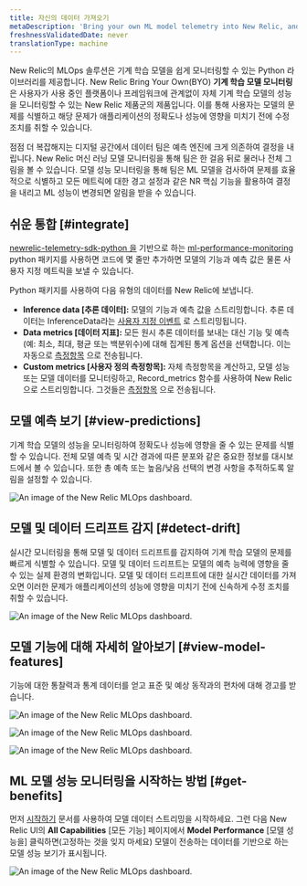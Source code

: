 ```yaml
---
title: 자신의 데이터 가져오기
metaDescription: 'Bring your own ML model telemetry into New Relic, and start getting value from your ML model data in just a few minutes'
freshnessValidatedDate: never
translationType: machine
---
```








New Relic의 MLOps 솔루션은 기계 학습 모델을 쉽게 모니터링할 수 있는 Python 라이브러리를 제공합니다. New Relic Bring Your Own(BYO) **기계 학습 모델 모니터링** 은 사용자가 사용 중인 플랫폼이나 프레임워크에 관계없이 자체 기계 학습 모델의 성능을 모니터링할 수 있는 New Relic 제품군의 제품입니다. 이를 통해 사용자는 모델의 문제를 식별하고 해당 문제가 애플리케이션의 정확도나 성능에 영향을 미치기 전에 수정 조치를 취할 수 있습니다.

점점 더 복잡해지는 디지털 공간에서 데이터 팀은 예측 엔진에 크게 의존하여 결정을 내립니다. New Relic 머신 러닝 모델 모니터링을 통해 팀은 한 걸음 뒤로 물러나 전체 그림을 볼 수 있습니다. 모델 성능 모니터링을 통해 팀은 ML 모델을 검사하여 문제를 효율적으로 식별하고 모든 메트릭에 대한 경고 설정과 같은 NR 핵심 기능을 활용하여 결정을 내리고 ML 성능이 변경되면 알림을 받을 수 있습니다.

## 쉬운 통합 [#integrate]

[newrelic-telemetry-sdk-python 을](https://github.com/newrelic/newrelic-telemetry-sdk-python) 기반으로 하는 [ml-performance-monitoring](https://github.com/newrelic-experimental/ml-performance-monitoring) python 패키지를 사용하면 코드에 몇 줄만 추가하면 모델의 기능과 예측 값은 물론 사용자 지정 메트릭을 보낼 수 있습니다.

Python 패키지를 사용하여 다음 유형의 데이터를 New Relic에 보냅니다.

* **Inference data \[추론 데이터]:** 모델의 기능과 예측 값을 스트리밍합니다. 추론 데이터는 InferenceData라는 [사용자 지정 이벤트](/docs/data-apis/ingest-apis/introduction-event-api/) 로 스트리밍됩니다.
* **Data metrics \[데이터 지표]:** 모든 원시 추론 데이터를 보내는 대신 기능 및 예측(예: 최소, 최대, 평균 또는 백분위수)에 대해 집계된 통계 옵션을 선택합니다. 이는 자동으로 [측정항목](/docs/data-apis/ingest-apis/metric-api/introduction-metric-api/) 으로 전송됩니다.
* **Custom metrics \[사용자 정의 측정항목]:** 자체 측정항목을 계산하고, 모델 성능 또는 모델 데이터를 모니터링하고, Record_metrics 함수를 사용하여 New Relic으로 스트리밍합니다. 그것들은 [측정항목](/docs/data-apis/ingest-apis/metric-api/introduction-metric-api/) 으로 전송됩니다.

## 모델 예측 보기 [#view-predictions]

기계 학습 모델의 성능을 모니터링하여 정확도나 성능에 영향을 줄 수 있는 문제를 식별할 수 있습니다. 전체 모델 예측 및 시간 경과에 따른 분포와 같은 중요한 정보를 대시보드에서 볼 수 있습니다. 또한 총 예측 또는 높음/낮음 선택의 변경 사항을 추적하도록 알림을 설정할 수 있습니다.

<img
  title="An image of the model performance and predictions in New Relic"
  alt="An image of the New Relic MLOps dashboard."
  src={modelperformancemonitoringPredictions}
/>

## 모델 및 데이터 드리프트 감지 [#detect-drift]

실시간 모니터링을 통해 모델 및 데이터 드리프트를 감지하여 기계 학습 모델의 문제를 빠르게 식별할 수 있습니다. 모델 및 데이터 드리프트는 모델의 예측 능력에 영향을 줄 수 있는 실제 환경의 변화입니다. 모델 및 데이터 드리프트에 대한 실시간 데이터를 가져오면 이러한 문제가 애플리케이션의 성능에 영향을 미치기 전에 신속하게 수정 조치를 취할 수 있습니다.

<img
  title="An image of the model and data drift in New Relic"
  alt="An image of the New Relic MLOps dashboard."
  src={modelperformancemonitoringPerformanceDrift}
/>

## 모델 기능에 대해 자세히 알아보기 [#view-model-features]

기능에 대한 통찰력과 통계 데이터를 얻고 표준 및 예상 동작과의 편차에 대해 경고를 받습니다.

<img
  title="An image of the model features in New Relic"
  alt="An image of the New Relic MLOps dashboard."
  src={modelperformancemonitoringModelFeatures}
/>

<img
  title="An image of the feature distribution in New Relic"
  alt="An image of the New Relic MLOps dashboard."
  src={modelperformancemonitoringFeatureDistribution}
/>

<img
  title="An image of the model count, missing values, and standard deviation in New Relic"
  alt="An image of the New Relic MLOps dashboard."
  src={modelperformancemonitoringStandardDeviation}
/>

## ML 모델 성능 모니터링을 시작하는 방법 [#get-benefits]

먼저 [시작하기](/docs/mlops/bring-your-own/getting-started-byo/) 문서를 사용하여 모델 데이터 스트리밍을 시작하세요. 그런 다음 New Relic UI의 **All Capabilities** \[모든 기능] 페이지에서 **Model Performance** \[모델 성능을] 클릭하면(고정하는 것을 잊지 마세요) 모델이 전송하는 데이터를 기반으로 하는 모델 성능 보기가 표시됩니다.

<img
  title="An image of the model performance tab in the New Relic navigation menu"
  alt="An image of the New Relic MLOps dashboard."
  src={modelperformancemonitoringModelPerformanceTab}
/>